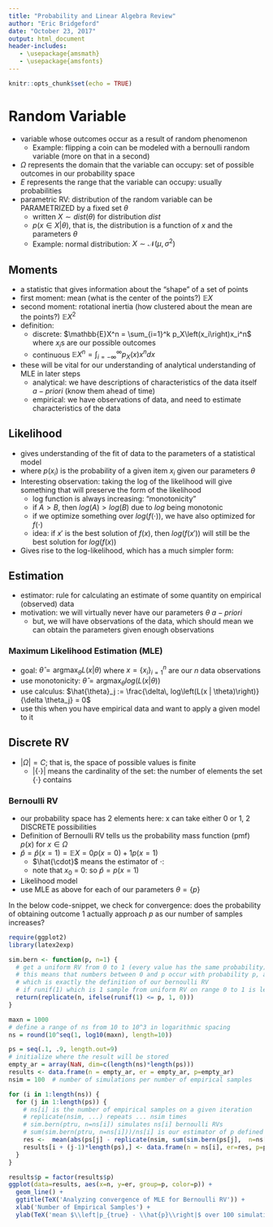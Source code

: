 ```yaml
---
title: "Probability and Linear Algebra Review"
author: "Eric Bridgeford"
date: "October 23, 2017"
output: html_document
header-includes:
   - \usepackage{amsmath}
   - \usepackage{amsfonts}
---
```


```r
knitr::opts_chunk$set(echo = TRUE)
```


# Random Variable

\begin{align*}
X: \Omega \rightarrow E
\end{align*}

+ variable whose outcomes occur as a result of random phenomenon
    + Example: flipping a coin can be modeled with a bernoulli random variable (more on that in a second)
+ $\Omega$ represents the domain that the variable can occupy: set of possible outcomes in our probability space
+ $E$ represents the range that the variable can occupy: usually probabilities
+ parametric RV: distribution of the random variable can be PARAMETRIZED by a fixed set $\theta$
    + written $X \sim dist(\theta)$ for distribution $dist$
    + $p(x \in X | \theta)$, that is, the distribution is a function of $x$ and the parameters $\theta$
    + Example: normal distribution: $X \sim \mathcal{N}(\mu, \sigma^2)$

## Moments
+ a statistic that gives information about the "shape" of a set of points
+ first moment: mean (what is the center of the points?) $\mathbb{E}X$
+ second moment: rotational inertia (how clustered about the mean are the points?) $\mathbb{E}X^2$
+ definition:
    + discrete: $\mathbb{E}X^n = \sum_{i=1}^k p_X\left(x_i\right)x_i^n$ where $x_i$s are our possible outcomes
    + continuous $\mathbb{E}X^n = \int_{i=-\infty}^\infty p_X(x)x^n dx$
+ these will be vital for our understanding of analytical understanding of MLE in later steps
    + analytical: we have descriptions of characteristics of the data itself $a-priori$ (know them ahead of time)
    + empirical: we have observations of data, and need to estimate characteristics of the data

## Likelihood
+ gives understanding of the fit of data to the parameters of a statistical model
\begin{align*}
  L(x | \theta) = \prod_{i=1}^n p(x_i | \theta)
\end{align*}
+ where $p(x_i)$ is the probability of a given item $x_i$ given our parameters $\theta$
+ Interesting observation: taking the log of the likelihood will give something that will preserve the form of the likelihood
    + log function is always increasing: "monotonicity"
    + if $A > B$, then $log(A) > log(B)$ due to $log$ being monotonic
    + if we optimize something over $log(f(\cdot))$, we have also optimized for $f(\cdot)$
    + idea: if $x'$ is the best solution of $f(x)$, then $log(f(x'))$ will still be the best solution for $log(f(x))$
+ Gives rise to the log-likelihood, which has a much simpler form:

\begin{align*}
   log\left(L(x | \theta)\right) = \sum_{i=1}^n log\left(p(x_i | \theta)\right)
\end{align*}

## Estimation

+ estimator: rule for calculating an estimate of some quantity on empirical (observed) data
+ motivation: we will virtually never have our parameters $\theta$ $a-priori$
    + but, we will have observations of the data, which should mean we can obtain the parameters given enough observations
    
### Maximum Likelihood Estimation (MLE)
+ goal: $\hat{\theta} = \textrm{argmax}_{\theta} L(x | \theta)$ where $x = \{x_i\}_{i=1}^n$ are our $n$ data observations
+ use monotonicity: $\hat{\theta} = \textrm{argmax}_{\theta} log\left(L(x | \theta)\right)$
+ use calculus: $\hat{\theta}_j := \frac{\delta\, log\left(L(x | \theta)\right)}{\delta \theta_j} = 0$
+ use this when you have empirical data and want to apply a given model to it

## Discrete RV
+ $|\Omega| = C$; that is, the space of possible values is finite
    + $|\{\cdot\}|$ means the cardinality of the set: the number of elements the set $\{\cdot\}$ contains

### Bernoulli RV
\begin{align*}
X &\sim Bern(p) \\
X&: \Omega=\{0, 1\} \rightarrow E=\mathbb{R} \\
p(x \in \Omega) &= 
\begin{cases}
	p & x = 1 \\
    (1-p) & x=0
\end{cases} \\
p(x \in \Omega) &= p^x(1-p)^{1 - x}
\end{align*}

+ our probability space has 2 elements here: x can take either $0$ or $1$, 2 DISCRETE possibilities
+ Definition of Bernoulli RV tells us the probability mass function (pmf) $p(x)$ for $x \in \Omega$
+ $\hat{p} = \hat{p}(x = 1) = \mathbb{E}X = 0 p(x = 0) + 1 p(x = 1)$
    + $\hat{\cdot}$ means the estimator of $\cdot$: 
    + note that $x_0$ = 0: so $\hat{p} = p(x = 1)$
+ Likelihood model
\begin{align*}
  L(x | p) &= \prod_{i=1}^n p(x_i | p) \\
  &= \prod_{i=1}^n p^{x_i}(1-p)^{1-x_i} \\
  &= p^{\sum_{i=1}^n x_i} (1-p)^{n - \sum_{i=1}^n x_i} \\
  log(L(x | p)) &= \left(\sum_{i=1}^n x_i\right) log(p) + \left(n - \sum_{i=1}^n(x_i)\right) log(1-p)
\end{align*}
+ use MLE as above for each of our parameters $\theta = \{p\}$
\begin{align*}
  \frac{\delta log(L(x | p))}{\delta p} &= \frac{\left(\sum_{i=1}^n x_i\right)}{p} - \frac{\left(n - \sum_{i=1}^n(x_i)\right)}{1-p} = 0 \\
  \sum_{i=1}^n x_i - p\sum_{i=1}^n x_i &= np - p\sum_{i=1}^n x_i \\
  \hat{p} &= \frac{\sum_{i=1}^n x_i}{n}
\end{align*}

In the below code-snippet, we check for convergence: does the probability of obtaining outcome $1$ actually approach $p$ as our number of samples increases?

```r
require(ggplot2)
library(latex2exp)

sim.bern <- function(p, n=1) {
  # get a uniform RV from 0 to 1 (every value has the same probability)
  # this means that numbers between 0 and p occur with probability p, and numbers from p to 1 occur with probability (1-p)
  # which is exactly the definition of our bernoulli RV
  # if runif(1) which is 1 sample from uniform RV on range 0 to 1 is less than p, return 1, else 0
  return(replicate(n, ifelse(runif(1) <= p, 1, 0)))
}

maxn = 1000
# define a range of ns from 10 to 10^3 in logarithmic spacing
ns = round(10^seq(1, log10(maxn), length=10))

ps = seq(.1, .9, length.out=9)
# initialize where the result will be stored
empty_ar = array(NaN, dim=c(length(ns)*length(ps)))
results <- data.frame(n = empty_ar, er = empty_ar, p=empty_ar)
nsim = 100  # number of simulations per number of empirical samples

for (i in 1:length(ns)) {
  for (j in 1:length(ps)) {
    # ns[i] is the number of empirical samples on a given iteration
    # replicate(nsim, ...) repeats ... nsim times
    # sim.bern(ptru, n=ns[i]) simulates ns[i] bernoulli RVs
    # sum(sim.bern(ptru, n=ns[i]))/ns[i] is our estimator of p defined above
    res <-  mean(abs(ps[j] - replicate(nsim, sum(sim.bern(ps[j],  n=ns[i])/ns[i]))))
    results[i + (j-1)*length(ps),] <- data.frame(n = ns[i], er=res, p=ps[j])
  }
}

results$p = factor(results$p)
ggplot(data=results, aes(x=n, y=er, group=p, color=p)) +
  geom_line() +
  ggtitle(TeX('Analyzing convergence of MLE for Bernoulli RV')) +
  xlab('Number of Empirical Samples') +
  ylab(TeX('mean $\\left|p_{true} - \\hat{p}\\right|$ over 100 simulations'))
```

